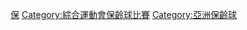 [[Category:东南亚运动会项目|保]]
[[Category:綜合運動會保齡球比賽|Category:綜合運動會保齡球比賽]]
[[Category:亞洲保齡球|Category:亞洲保齡球]]
